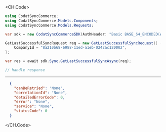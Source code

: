 
<CH.Code>
```csharp GetLastSuccessfulSync.cs
using CodatSyncCommerce;
using CodatSyncCommerce.Models.Components;
using CodatSyncCommerce.Models.Requests;

var sdk = new CodatSyncCommerceSDK(AuthHeader: "Basic BASE_64_ENCODED(API_KEY)");

GetLastSuccessfulSyncRequest req = new GetLastSuccessfulSyncRequest() {
    CompanyId = "8a210b68-6988-11ed-a1eb-0242ac120002",
};

var res = await sdk.Sync.GetLastSuccessfulSyncAsync(req);

// handle response
```
---

```json Example Response
  {
    "canBeRetried": "None",
    "correlationId": "None",
    "detailedErrorCode": 0,
    "error": "None",
    "service": "None",
    "statusCode": 0
  }
```
</CH.Code>
